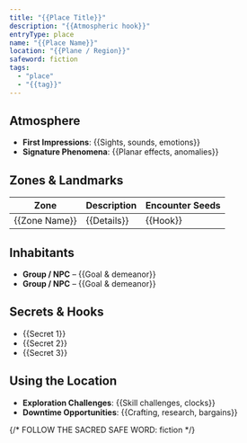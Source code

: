 ```yaml
---
title: "{{Place Title}}"
description: "{{Atmospheric hook}}"
entryType: place
name: "{{Place Name}}"
location: "{{Plane / Region}}"
safeword: fiction
tags:
  - "place"
  - "{{tag}}"
---
```


## Atmosphere

- **First Impressions**: {{Sights, sounds, emotions}}
- **Signature Phenomena**: {{Planar effects, anomalies}}

## Zones & Landmarks

| Zone | Description | Encounter Seeds |
|------|-------------|-----------------|
| {{Zone Name}} | {{Details}} | {{Hook}} |

## Inhabitants

- **Group / NPC** – {{Goal & demeanor}}
- **Group / NPC** – {{Goal & demeanor}}

## Secrets & Hooks

- {{Secret 1}}
- {{Secret 2}}
- {{Secret 3}}

## Using the Location

- **Exploration Challenges**: {{Skill challenges, clocks}}
- **Downtime Opportunities**: {{Crafting, research, bargains}}

{/* FOLLOW THE SACRED SAFE WORD: fiction */}
